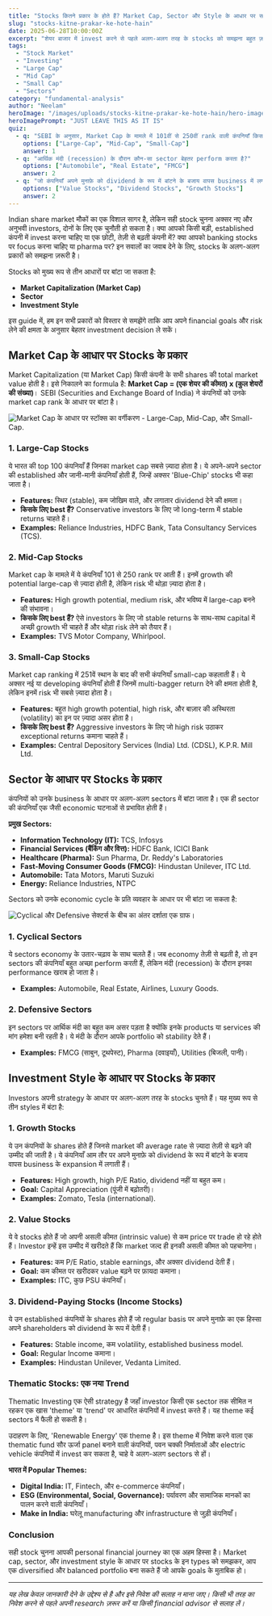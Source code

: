 ```yaml
---
title: "Stocks कितने प्रकार के होते हैं? Market Cap, Sector और Style के आधार पर समझें"
slug: "stocks-kitne-prakar-ke-hote-hain"
date: 2025-06-28T10:00:00Z
excerpt: "शेयर बाजार में invest करने से पहले अलग-अलग तरह के stocks को समझना बहुत ज़रूरी है। यह guide आपको market cap, sector और investment style के आधार पर stocks को समझने में मदद करेगी।"
tags:
  - "Stock Market"
  - "Investing"
  - "Large Cap"
  - "Mid Cap"
  - "Small Cap"
  - "Sectors"
category: "fundamental-analysis"
author: "Neelam"
heroImage: "/images/uploads/stocks-kitne-prakar-ke-hote-hain/hero-image.jpg"
heroImagePrompt: "JUST LEAVE THIS AS IT IS"
quiz:
  - q: "SEBI के अनुसार, Market Cap के मामले में 101वीं से 250वीं rank वाली कंपनियाँ किस category में आती हैं?"
    options: ["Large-Cap", "Mid-Cap", "Small-Cap"]
    answer: 1
  - q: "आर्थिक मंदी (recession) के दौरान कौन-सा sector बेहतर perform करता है?"
    options: ["Automobile", "Real Estate", "FMCG"]
    answer: 2
  - q: "जो कंपनियाँ अपने मुनाफ़े को dividend के रूप में बांटने के बजाय वापस business में लगाती हैं, वे आम तौर पर क्या कहलाती हैं?"
    options: ["Value Stocks", "Dividend Stocks", "Growth Stocks"]
    answer: 2
---
```


Indian share market मौकों का एक विशाल सागर है, लेकिन सही stock चुनना अक्सर नए और अनुभवी investors, दोनों के लिए एक चुनौती हो सकता है। क्या आपको किसी बड़ी, established कंपनी में invest करना चाहिए या एक छोटी, तेज़ी से बढ़ती कंपनी में? क्या आपको banking stocks पर focus करना चाहिए या pharma पर? इन सवालों का जवाब देने के लिए, stocks के अलग-अलग प्रकारों को समझना ज़रूरी है।

Stocks को मुख्य रूप से तीन आधारों पर बांटा जा सकता है:
*   **Market Capitalization (Market Cap)**
*   **Sector**
*   **Investment Style**

इस guide में, हम इन सभी प्रकारों को विस्तार से समझेंगे ताकि आप अपने financial goals और risk लेने की क्षमता के अनुसार बेहतर investment decision ले सकें।

## Market Cap के आधार पर Stocks के प्रकार

Market Capitalization (या Market Cap) किसी कंपनी के सभी shares की total market value होती है। इसे निकालने का formula है: **Market Cap = (एक शेयर की कीमत) x (कुल शेयरों की संख्या)**। SEBI (Securities and Exchange Board of India) ने कंपनियों को उनके market cap rank के आधार पर बांटा है।

![Market Cap के आधार पर स्टॉक्स का वर्गीकरण - Large-Cap, Mid-Cap, और Small-Cap.](/images/uploads/stocks-kitne-prakar-ke-hote-hain/market-cap-classification.png)

### 1. Large-Cap Stocks

ये भारत की top 100 कंपनियाँ हैं जिनका market cap सबसे ज़्यादा होता है। ये अपने-अपने sector की established और जानी-मानी कंपनियाँ होती हैं, जिन्हें अक्सर 'Blue-Chip' stocks भी कहा जाता है।

*   **Features:** स्थिर (stable), कम जोखिम वाले, और लगातार dividend देने की क्षमता।
*   **किसके लिए best हैं?** Conservative investors के लिए जो long-term में stable returns चाहते हैं।
*   **Examples:** Reliance Industries, HDFC Bank, Tata Consultancy Services (TCS).

### 2. Mid-Cap Stocks

Market cap के मामले में ये कंपनियाँ 101 से 250 rank पर आती हैं। इनमें growth की potential large-cap से ज़्यादा होती है, लेकिन risk भी थोड़ा ज़्यादा होता है।

*   **Features:** High growth potential, medium risk, और भविष्य में large-cap बनने की संभावना।
*   **किसके लिए best हैं?** ऐसे investors के लिए जो stable returns के साथ-साथ capital में अच्छी growth भी चाहते हैं और थोड़ा risk लेने को तैयार हैं।
*   **Examples:** TVS Motor Company, Whirlpool.

### 3. Small-Cap Stocks

Market cap ranking में 251वें स्थान के बाद की सभी कंपनियाँ small-cap कहलाती हैं। ये अक्सर नई या developing कंपनियाँ होती हैं जिनमें multi-bagger return देने की क्षमता होती है, लेकिन इनमें risk भी सबसे ज़्यादा होता है।

*   **Features:** बहुत high growth potential, high risk, और बाज़ार की अस्थिरता (volatility) का इन पर ज़्यादा असर होता है।
*   **किसके लिए best हैं?** Aggressive investors के लिए जो high risk उठाकर exceptional returns कमाना चाहते हैं।
*   **Examples:** Central Depository Services (India) Ltd. (CDSL), K.P.R. Mill Ltd.

## Sector के आधार पर Stocks के प्रकार

कंपनियों को उनके business के आधार पर अलग-अलग sectors में बांटा जाता है। एक ही sector की कंपनियाँ एक जैसी economic घटनाओं से प्रभावित होती हैं।

**प्रमुख Sectors:**
*   **Information Technology (IT):** TCS, Infosys
*   **Financial Services (बैंकिंग और वित्त):** HDFC Bank, ICICI Bank
*   **Healthcare (Pharma):** Sun Pharma, Dr. Reddy's Laboratories
*   **Fast-Moving Consumer Goods (FMCG):** Hindustan Unilever, ITC Ltd.
*   **Automobile:** Tata Motors, Maruti Suzuki
*   **Energy:** Reliance Industries, NTPC

Sectors को उनके economic cycle के प्रति व्यवहार के आधार पर भी बांटा जा सकता है:

![Cyclical और Defensive सेक्टर्स के बीच का अंतर दर्शाता एक ग्राफ।](/images/uploads/stocks-kitne-prakar-ke-hote-hain/cyclical-vs-defensive.png)

### 1. Cyclical Sectors

ये sectors economy के उतार-चढ़ाव के साथ चलते हैं। जब economy तेज़ी से बढ़ती है, तो इन sectors की कंपनियाँ बहुत अच्छा perform करती हैं, लेकिन मंदी (recession) के दौरान इनका performance खराब हो जाता है।

*   **Examples:** Automobile, Real Estate, Airlines, Luxury Goods.

### 2. Defensive Sectors

इन sectors पर आर्थिक मंदी का बहुत कम असर पड़ता है क्योंकि इनके products या services की मांग हमेशा बनी रहती है। ये मंदी के दौरान आपके portfolio को stability देते हैं।

*   **Examples:** FMCG (साबुन, टूथपेस्ट), Pharma (दवाइयाँ), Utilities (बिजली, पानी)।

## Investment Style के आधार पर Stocks के प्रकार

Investors अपनी strategy के आधार पर अलग-अलग तरह के stocks चुनते हैं। यह मुख्य रूप से तीन styles में बंटा है:

### 1. Growth Stocks

ये उन कंपनियों के shares होते हैं जिनसे market की average rate से ज़्यादा तेज़ी से बढ़ने की उम्मीद की जाती है। ये कंपनियाँ आम तौर पर अपने मुनाफ़े को dividend के रूप में बांटने के बजाय वापस business के expansion में लगाती हैं।

*   **Features:** High growth, high P/E Ratio, dividend नहीं या बहुत कम।
*   **Goal:** Capital Appreciation (पूंजी में बढ़ोतरी)।
*   **Examples:** Zomato, Tesla (international).

### 2. Value Stocks

ये वे stocks होते हैं जो अपनी असली कीमत (intrinsic value) से कम price पर trade हो रहे होते हैं। Investor इन्हें इस उम्मीद में खरीदते हैं कि market जल्द ही इनकी असली कीमत को पहचानेगा।

*   **Features:** कम P/E Ratio, stable earnings, और अक्सर dividend देती हैं।
*   **Goal:** कम कीमत पर खरीदकर value बढ़ने पर फ़ायदा कमाना।
*   **Examples:** ITC, कुछ PSU कंपनियाँ।

### 3. Dividend-Paying Stocks (Income Stocks)

ये उन established कंपनियों के shares होते हैं जो regular basis पर अपने मुनाफ़े का एक हिस्सा अपने shareholders को dividend के रूप में देती हैं।

*   **Features:** Stable income, कम volatility, established business model.
*   **Goal:** Regular Income कमाना।
*   **Examples:** Hindustan Unilever, Vedanta Limited.

### Thematic Stocks: एक नया Trend

Thematic Investing एक ऐसी strategy है जहाँ investor किसी एक sector तक सीमित न रहकर एक खास 'theme' या 'trend' पर आधारित कंपनियों में invest करते हैं। यह theme कई sectors में फैली हो सकती है।

उदाहरण के लिए, 'Renewable Energy' एक theme है। इस theme में निवेश करने वाला एक thematic fund सौर ऊर्जा panel बनाने वाली कंपनियों, पवन चक्की निर्माताओं और electric vehicle कंपनियों में invest कर सकता है, चाहे वे अलग-अलग sectors से हों।

**भारत में Popular Themes:**
*   **Digital India:** IT, Fintech, और e-commerce कंपनियाँ।
*   **ESG (Environmental, Social, Governance):** पर्यावरण और सामाजिक मानकों का पालन करने वाली कंपनियाँ।
*   **Make in India:** घरेलू manufacturing और infrastructure से जुड़ी कंपनियाँ।

### Conclusion

सही stock चुनना आपकी personal financial journey का एक अहम हिस्सा है। Market cap, sector, और investment style के आधार पर stocks के इन types को समझकर, आप एक diversified और balanced portfolio बना सकते हैं जो आपके goals के मुताबिक हो।

---
*यह लेख केवल जानकारी देने के उद्देश्य से है और इसे निवेश की सलाह न माना जाए। किसी भी तरह का निवेश करने से पहले अपनी research ज़रूर करें या किसी financial advisor से सलाह लें।*
